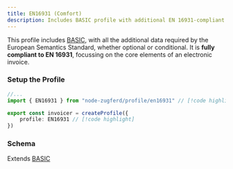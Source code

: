```yaml
---
title: EN16931 (Comfort)
description: Includes BASIC profile with additional EN 16931-compliant data for invoices.
---
```



This profile includes [BASIC](/docs/profiles/basic), with
all the additional data required by the European Semantics Standard, whether optional or
conditional. It is **fully compliant to EN 16931**, focussing on the core elements of an electronic invoice.

### Setup the Profile

```ts title="invoicer.ts"
//...
import { EN16931 } from "node-zugferd/profile/en16931" // [!code highlight]

export const invoicer = createProfile({
    profile: EN16931 // [!code highlight]
})
```
### Schema

Extends [BASIC](/docs/profiles/basic)

<ProfileTree schema={EN16931.schema} />